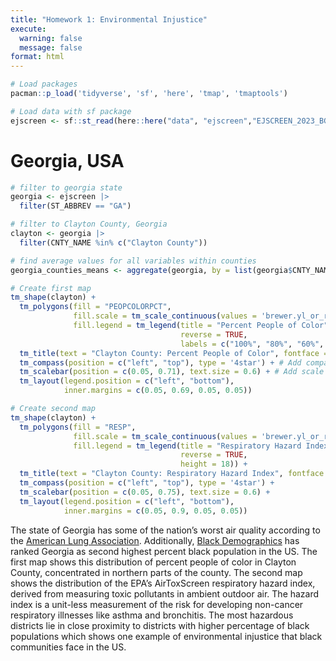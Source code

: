 ```yaml
---
title: "Homework 1: Environmental Injustice"
execute: 
  warning: false
  message: false
format: html
---
```


```r
# Load packages
pacman::p_load('tidyverse', 'sf', 'here', 'tmap', 'tmaptools')
```

```r
# Load data with sf package
ejscreen <- sf::st_read(here::here("data", "ejscreen","EJSCREEN_2023_BG_StatePct_with_AS_CNMI_GU_VI.gdb"))
```

# Georgia, USA

```r
# filter to georgia state
georgia <- ejscreen |> 
  filter(ST_ABBREV == "GA") 

# filter to Clayton County, Georgia
clayton <- georgia |> 
  filter(CNTY_NAME %in% c("Clayton County"))

# find average values for all variables within counties
georgia_counties_means <- aggregate(georgia, by = list(georgia$CNTY_NAME), FUN = mean)
```

```r
# Create first map
tm_shape(clayton) +
  tm_polygons(fill = "PEOPCOLORPCT",
              fill.scale = tm_scale_continuous(values = 'brewer.yl_or_rd'),
              fill.legend = tm_legend(title = "Percent People of Color",
                                      reverse = TRUE,
                                      labels = c("100%", "80%", "60%", "40%", "20%", "0%"))) +
  tm_title(text = "Clayton County: Percent People of Color", fontface = 'bold') +
  tm_compass(position = c("left", "top"), type = '4star') + # Add compass
  tm_scalebar(position = c(0.05, 0.71), text.size = 0.6) + # Add scale bar
  tm_layout(legend.position = c("left", "bottom"), 
            inner.margins = c(0.05, 0.69, 0.05, 0.05)) 
```

```r
# Create second map
tm_shape(clayton) +
  tm_polygons(fill = "RESP",
              fill.scale = tm_scale_continuous(values = 'brewer.yl_or_rd'),
              fill.legend = tm_legend(title = "Respiratory Hazard Index",
                                      reverse = TRUE,
                                      height = 18)) +
  tm_title(text = "Clayton County: Respiratory Hazard Index", fontface = 'bold') +
  tm_compass(position = c("left", "top"), type = '4star') +
  tm_scalebar(position = c(0.05, 0.75), text.size = 0.6) +
  tm_layout(legend.position = c("left", "bottom"),
            inner.margins = c(0.05, 0.9, 0.05, 0.05))
```

The state of Georgia has some of the nation's worst air quality according to the [American Lung Association](https://www.lung.org/research/sota/city-rankings/states/georgia). Additionally, [Black Demographics](https://blackdemographics.com/population/black-state-population/) has ranked Georgia as second highest percent black population in the US. The first map shows this distribution of percent people of color in Clayton County, concentrated in northern parts of the county. The second map shows the distribution of the EPA's AirToxScreen respiratory hazard index, derived from measuring toxic pollutants in ambient outdoor air. The hazard index is a unit-less measurement of the risk for developing non-cancer respiratory illnesses like asthma and bronchitis. The most hazardous districts lie in close proximity to districts with higher percentage of black populations which shows one example of environmental injustice that black communities face in the US. 
